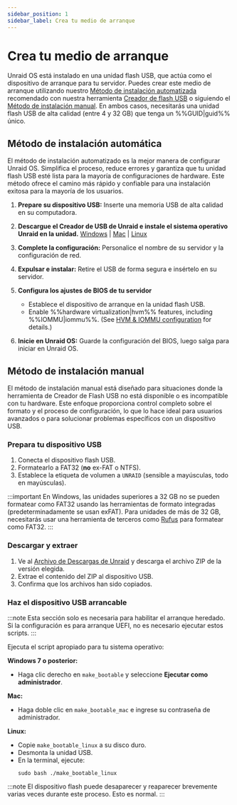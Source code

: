 ```yaml
---
sidebar_position: 1
sidebar_label: Crea tu medio de arranque
---
```


# Crea tu medio de arranque

Unraid OS está instalado en una unidad flash USB, que actúa como el dispositivo de arranque para tu servidor. Puedes crear este medio de arranque utilizando nuestro [Método de instalación automatizada](./create-your-bootable-media.mdx#automated-install-method) recomendado con nuestra herramienta [Creador de flash USB](https://unraid.net/download) o siguiendo el [Método de instalación manual](./create-your-bootable-media.mdx#manual-install-method). En ambos casos, necesitarás una unidad flash USB de alta calidad (entre 4 y 32 GB) que tenga un %%GUID|guid%% único.

## Método de instalación automática

El método de instalación automatizado es la mejor manera de configurar Unraid OS. Simplifica el proceso, reduce errores y garantiza que tu unidad flash USB esté lista para la mayoría de configuraciones de hardware. Este método ofrece el camino más rápido y confiable para una instalación exitosa para la mayoría de los usuarios.

1. **Prepare su dispositivo USB:**
   Inserte una memoria USB de alta calidad en su computadora.

2. **Descargue el Creador de USB de Unraid e instale el sistema operativo Unraid en la unidad.**
   [Windows](https://releases.unraid.net/dl/stable/usb-creator.exe) | [Mac](https://releases.unraid.net/dl/stable/usb-creator.dmg) | [Linux](https://releases.unraid.net/dl/stable/usb-creator.deb)

3. **Complete la configuración:**
   Personalice el nombre de su servidor y la configuración de red.

4. **Expulsar e instalar:**
   Retire el USB de forma segura e insértelo en su servidor.

5. **Configura los ajustes de BIOS de tu servidor**
   - Establece el dispositivo de arranque en la unidad flash USB.
   - Enable %%hardware virtualization|hvm%% features, including %%IOMMU|iommu%%.  (See [HVM & IOMMU configuration](../../using-unraid-to/create-virtual-machines/overview-and-system-prep.mdx#hvm--iommu-what-they-enable) for details.)

6. **Inicie en Unraid OS:**
   Guarde la configuración del BIOS, luego salga para iniciar en Unraid OS.

## Método de instalación manual

El método de instalación manual está diseñado para situaciones donde la herramienta de Creador de Flash USB no está disponible o es incompatible con tu hardware. Este enfoque proporciona control completo sobre el formato y el proceso de configuración, lo que lo hace ideal para usuarios avanzados o para solucionar problemas específicos con un dispositivo USB.

### Prepara tu dispositivo USB

1. Conecta el dispositivo flash USB.
2. Formatearlo a FAT32 (**no** ex-FAT o NTFS).
3. Establece la etiqueta de volumen a `UNRAID` (sensible a mayúsculas, todo en mayúsculas).

:::important
En Windows, las unidades superiores a 32 GB no se pueden formatear como FAT32 usando las herramientas de formato integradas (predeterminadamente se usan exFAT). Para unidades de más de 32 GB, necesitarás usar una herramienta de terceros como [Rufus](https://rufus.ie/en/) para formatear como FAT32.
:::

### Descargar y extraer

1. Ve al [Archivo de Descargas de Unraid](../../download_list.mdx) y descarga el archivo ZIP de la versión elegida.
2. Extrae el contenido del ZIP al dispositivo USB.
3. Confirma que los archivos han sido copiados.

### Haz el dispositivo USB arrancable

:::note
Esta sección solo es necesaria para habilitar el arranque heredado. Si la configuración es para arranque UEFI, no es necesario ejecutar estos scripts.
:::

Ejecuta el script apropiado para tu sistema operativo:

**Windows 7 o posterior:**

- Haga clic derecho en `make_bootable` y seleccione **Ejecutar como administrador**.

**Mac:**

- Haga doble clic en `make_bootable_mac` e ingrese su contraseña de administrador.

**Linux:**

- Copie `make_bootable_linux` a su disco duro.
- Desmonta la unidad USB.
- En la terminal, ejecute:
  ```
  sudo bash ./make_bootable_linux
  ```

:::note
El dispositivo flash puede desaparecer y reaparecer brevemente varias veces durante este proceso. Esto es normal.
:::
